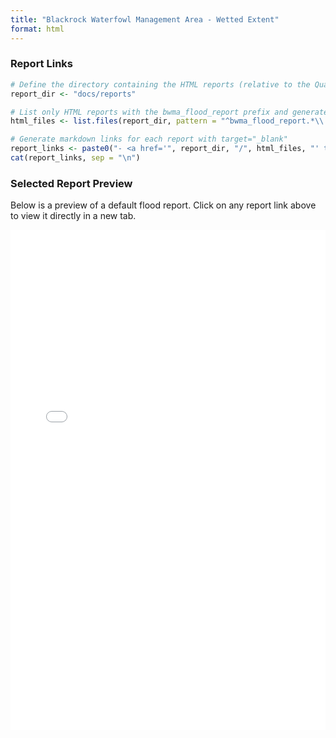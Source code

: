 ```yaml
---
title: "Blackrock Waterfowl Management Area - Wetted Extent"
format: html
---
```



### Report Links

```r
# Define the directory containing the HTML reports (relative to the Quarto project root)
report_dir <- "docs/reports"

# List only HTML reports with the bwma_flood_report prefix and generate links
html_files <- list.files(report_dir, pattern = "^bwma_flood_report.*\\.html$", full.names = FALSE)

# Generate markdown links for each report with target="_blank"
report_links <- paste0("- <a href='", report_dir, "/", html_files, "' target='_blank'>", html_files, "</a>")
cat(report_links, sep = "\n")


```

### Selected Report Preview

Below is a preview of a default flood report. Click on any report link above to view it directly in a new tab.

<!-- HTML iframe to embed a specific report --> <iframe src="docs/reports/bwma_flood_report_2024-11-08_0.22.html" width="100%" height="800px" style="border: none;" id="report-frame"></iframe> 

